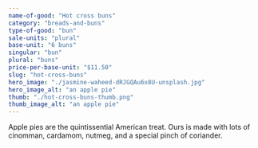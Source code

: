 ```yaml
---
name-of-good: "Hot cross buns"
category: "breads-and-buns"
type-of-good: "bun"
sale-units: "plural"
base-unit: "6 buns"
singular: "bun"
plural: "buns"
price-per-base-unit: "$11.50"
slug: "hot-cross-buns"
hero_image: "./jasmine-waheed-dRJGQAu6x8U-unsplash.jpg"
hero_image_alt: "an apple pie"
thumb: "./hot-cross-buns-thumb.png"
thumb_image_alt: "an apple pie"
---
```


Apple pies are the quintissential American treat. Ours is made with lots of cinomman, cardamom, nutmeg, and a special pinch of coriander.
